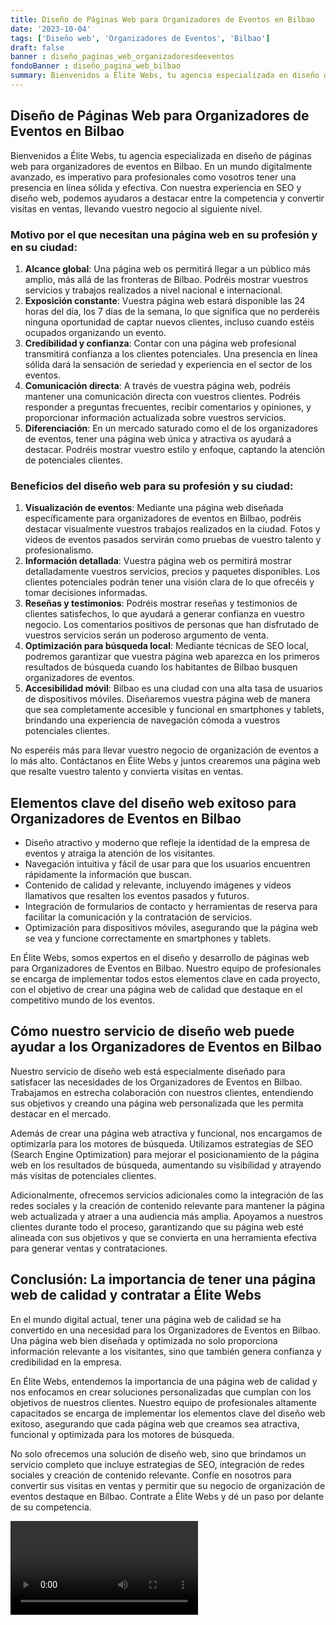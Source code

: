 ```yaml
---
title: Diseño de Páginas Web para Organizadores de Eventos en Bilbao
date: '2023-10-04'
tags: ['Diseño web', 'Organizadores de Eventos', 'Bilbao']
draft: false
banner : diseño_paginas_web_organizadoresdeeventos
fondoBanner : diseño_pagina_web_bilbao
summary: Bienvenidos a Élite Webs, tu agencia especializada en diseño de páginas web para organizadores de eventos en Bilbao. En un mundo digitalmente avanzado, es imperativo para profesionales como vosotros tener una presencia en línea sólida y efectiva. Con nuestra experiencia en SEO y diseño web, podemos ayudaros a destacar entre la competencia y convertir visitas en ventas, llevando vuestro negocio al siguiente nivel.
---
```


## Diseño de Páginas Web para Organizadores de Eventos en Bilbao

Bienvenidos a Élite Webs, tu agencia especializada en diseño de páginas web para organizadores de eventos en Bilbao. En un mundo digitalmente avanzado, es imperativo para profesionales como vosotros tener una presencia en línea sólida y efectiva. Con nuestra experiencia en SEO y diseño web, podemos ayudaros a destacar entre la competencia y convertir visitas en ventas, llevando vuestro negocio al siguiente nivel.

### Motivo por el que necesitan una página web en su profesión y en su ciudad:
1. **Alcance global**: Una página web os permitirá llegar a un público más amplio, más allá de las fronteras de Bilbao. Podréis mostrar vuestros servicios y trabajos realizados a nivel nacional e internacional.
2. **Exposición constante**: Vuestra página web estará disponible las 24 horas del día, los 7 días de la semana, lo que significa que no perderéis ninguna oportunidad de captar nuevos clientes, incluso cuando estéis ocupados organizando un evento.
3. **Credibilidad y confianza**: Contar con una página web profesional transmitirá confianza a los clientes potenciales. Una presencia en línea sólida dará la sensación de seriedad y experiencia en el sector de los eventos.
4. **Comunicación directa**: A través de vuestra página web, podréis mantener una comunicación directa con vuestros clientes. Podréis responder a preguntas frecuentes, recibir comentarios y opiniones, y proporcionar información actualizada sobre vuestros servicios.
5. **Diferenciación**: En un mercado saturado como el de los organizadores de eventos, tener una página web única y atractiva os ayudará a destacar. Podréis mostrar vuestro estilo y enfoque, captando la atención de potenciales clientes.

### Beneficios del diseño web para su profesión y su ciudad:
1. **Visualización de eventos**: Mediante una página web diseñada específicamente para organizadores de eventos en Bilbao, podréis destacar visualmente vuestros trabajos realizados en la ciudad. Fotos y videos de eventos pasados servirán como pruebas de vuestro talento y profesionalismo.
2. **Información detallada**: Vuestra página web os permitirá mostrar detalladamente vuestros servicios, precios y paquetes disponibles. Los clientes potenciales podrán tener una visión clara de lo que ofrecéis y tomar decisiones informadas.
3. **Reseñas y testimonios**: Podréis mostrar reseñas y testimonios de clientes satisfechos, lo que ayudará a generar confianza en vuestro negocio. Los comentarios positivos de personas que han disfrutado de vuestros servicios serán un poderoso argumento de venta.
4. **Optimización para búsqueda local**: Mediante técnicas de SEO local, podremos garantizar que vuestra página web aparezca en los primeros resultados de búsqueda cuando los habitantes de Bilbao busquen organizadores de eventos.
5. **Accesibilidad móvil**: Bilbao es una ciudad con una alta tasa de usuarios de dispositivos móviles. Diseñaremos vuestra página web de manera que sea completamente accesible y funcional en smartphones y tablets, brindando una experiencia de navegación cómoda a vuestros potenciales clientes.

No esperéis más para llevar vuestro negocio de organización de eventos a lo más alto. Contáctanos en Élite Webs y juntos crearemos una página web que resalte vuestro talento y convierta visitas en ventas.

<GifSeo />

<Cta />

## Elementos clave del diseño web exitoso para Organizadores de Eventos en Bilbao

- Diseño atractivo y moderno que refleje la identidad de la empresa de eventos y atraiga la atención de los visitantes.
- Navegación intuitiva y fácil de usar para que los usuarios encuentren rápidamente la información que buscan.
- Contenido de calidad y relevante, incluyendo imágenes y videos llamativos que resalten los eventos pasados y futuros.
- Integración de formularios de contacto y herramientas de reserva para facilitar la comunicación y la contratación de servicios.
- Optimización para dispositivos móviles, asegurando que la página web se vea y funcione correctamente en smartphones y tablets.

En Élite Webs, somos expertos en el diseño y desarrollo de páginas web para Organizadores de Eventos en Bilbao. Nuestro equipo de profesionales se encarga de implementar todos estos elementos clave en cada proyecto, con el objetivo de crear una página web de calidad que destaque en el competitivo mundo de los eventos.

## Cómo nuestro servicio de diseño web puede ayudar a los Organizadores de Eventos en Bilbao

Nuestro servicio de diseño web está especialmente diseñado para satisfacer las necesidades de los Organizadores de Eventos en Bilbao. Trabajamos en estrecha colaboración con nuestros clientes, entendiendo sus objetivos y creando una página web personalizada que les permita destacar en el mercado.

Además de crear una página web atractiva y funcional, nos encargamos de optimizarla para los motores de búsqueda. Utilizamos estrategias de SEO (Search Engine Optimization) para mejorar el posicionamiento de la página web en los resultados de búsqueda, aumentando su visibilidad y atrayendo más visitas de potenciales clientes.

Adicionalmente, ofrecemos servicios adicionales como la integración de las redes sociales y la creación de contenido relevante para mantener la página web actualizada y atraer a una audiencia más amplia. Apoyamos a nuestros clientes durante todo el proceso, garantizando que su página web esté alineada con sus objetivos y que se convierta en una herramienta efectiva para generar ventas y contrataciones.

## Conclusión: La importancia de tener una página web de calidad y contratar a Élite Webs

En el mundo digital actual, tener una página web de calidad se ha convertido en una necesidad para los Organizadores de Eventos en Bilbao. Una página web bien diseñada y optimizada no solo proporciona información relevante a los visitantes, sino que también genera confianza y credibilidad en la empresa.

En Élite Webs, entendemos la importancia de una página web de calidad y nos enfocamos en crear soluciones personalizadas que cumplan con los objetivos de nuestros clientes. Nuestro equipo de profesionales altamente capacitados se encarga de implementar los elementos clave del diseño web exitoso, asegurando que cada página web que creamos sea atractiva, funcional y optimizada para los motores de búsqueda.

No solo ofrecemos una solución de diseño web, sino que brindamos un servicio completo que incluye estrategias de SEO, integración de redes sociales y creación de contenido relevante. Confíe en nosotros para convertir sus visitas en ventas y permitir que su negocio de organización de eventos destaque en Bilbao. Contrate a Élite Webs y dé un paso por delante de su competencia.

<Video />

<CtaBot job='Organizadores de Eventos' city='Bilbao'/>

<Gmaps query='Bilbao+españa+maps' />